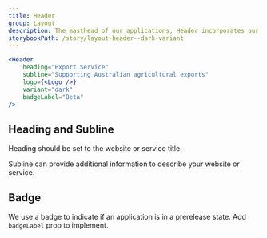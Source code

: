 ```yaml
---
title: Header
group: Layout
description: The masthead of our applications, Header incorporates our AWE brand, and provides a user context on where they are.
storybookPath: /story/layout-header--dark-variant
---
```


```jsx live
<Header
	heading="Export Service"
	subline="Supporting Australian agricultural exports"
	logo={<Logo />}
	variant="dark"
	badgeLabel="Beta"
/>
```

## Heading and Subline

Heading should be set to the website or service title.

Subline can provide additional information to describe your website or service.

## Badge

We use a badge to indicate if an application is in a prerelease state. Add `badgeLabel` prop to implement.
